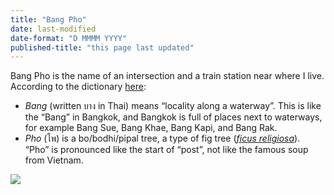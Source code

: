 ```yaml
---
title: "Bang Pho"
date: last-modified
date-format: "D MMMM YYYY"
published-title: "this page last updated"
---
```


Bang Pho is the name of an intersection and a train station near where I live. According to the dictionary [here](http://sealang.net/thai/):

- *Bang* (written บาง in Thai) means "locality along a waterway". This is like the "Bang" in Bangkok, and Bangkok is full of places next to waterways, for example Bang Sue, Bang Khae, Bang Kapi, and Bang Rak. 
- *Pho* (โพ) is a bo/bodhi/pipal tree, a type of fig tree ([*ficus religiosa*](https://en.wikipedia.org/wiki/Ficus_religiosa)). "Pho" is pronounced like the start of "post", not like the famous soup from Vietnam.

![](images/Bang_Pho_July_2024.jpg)





